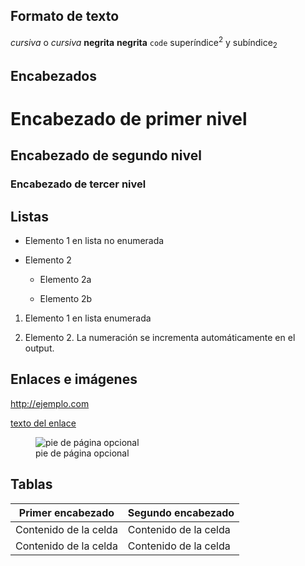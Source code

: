 Formato de texto
------------------------------------------------------------

*cursiva*   o _cursiva_
**negrita**   __negrita__
`code`
superíndice^2^ y subíndice~2~

Encabezados
------------------------------------------------------------

# Encabezado de primer nivel

## Encabezado de segundo nivel

### Encabezado de tercer nivel

Listas
------------------------------------------------------------

*   Elemento 1 en lista no enumerada

*   Elemento 2

    * Elemento 2a

    * Elemento 2b

1.  Elemento 1 en lista enumerada

1.  Elemento 2. La numeración se incrementa automáticamente en el output.

Enlaces e imágenes
------------------------------------------------------------

<http://ejemplo.com>

[texto del enlace](http://ejemplo.com)

![pie de página opcional](ruta/de/la/imagen.png)

Tablas 
------------------------------------------------------------

Primer encabezado     | Segundo encabezado
--------------------- | ---------------------
Contenido de la celda | Contenido de la celda
Contenido de la celda | Contenido de la celda
